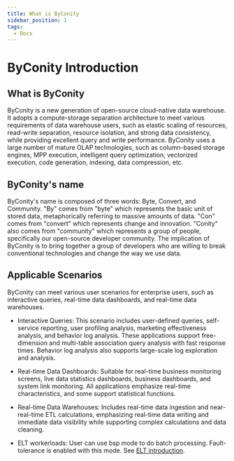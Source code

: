 ```yaml
---
title: What is ByConity
sidebar_position: 1
tags:
  - Docs
---
```


# ByConity Introduction

## What is ByConity

ByConity is a new generation of open-source cloud-native data warehouse. It adopts a compute-storage separation architecture to meet various requirements of data warehouse users, such as elastic scaling of resources, read-write separation, resource isolation, and strong data consistency, while providing excellent query and write performance. ByConity uses a large number of mature OLAP technologies, such as column-based storage engines, MPP execution, intelligent query optimization, vectorized execution, code generation, indexing, data compression, etc.

## ByConity's name

ByConity's name is composed of three words: Byte, Convert, and Community. "By" comes from "byte" which represents the basic unit of stored data, metaphorically referring to massive amounts of data. "Con" comes from "convert" which represents change and innovation. "Conity" also comes from "community" which represents a group of people, specifically our open-source developer community. The implication of ByConity is to bring together a group of developers who are willing to break conventional technologies and change the way we use data.

## Applicable Scenarios

ByConity can meet various user scenarios for enterprise users, such as interactive queries, real-time data dashboards, and real-time data warehouses.

- Interactive Queries: This scenario includes user-defined queries, self-service reporting, user profiling analysis, marketing effectiveness analysis, and behavior log analysis. These applications support free-dimension and multi-table association query analysis with fast response times. Behavior log analysis also supports large-scale log exploration and analysis.

- Real-time Data Dashboards: Suitable for real-time business monitoring screens, live data statistics dashboards, business dashboards, and system link monitoring. All applications emphasize real-time characteristics, and some support statistical functions.

- Real-time Data Warehouses: Includes real-time data ingestion and near-real-time ETL calculations, emphasizing real-time data writing and immediate data visibility while supporting complex calculations and data cleaning.

- ELT workerloads: User can use bsp mode to do batch processing. Fault-tolerance is enabled with this mode. See [ELT introduction](../elt/elt-introduction.mdx).
